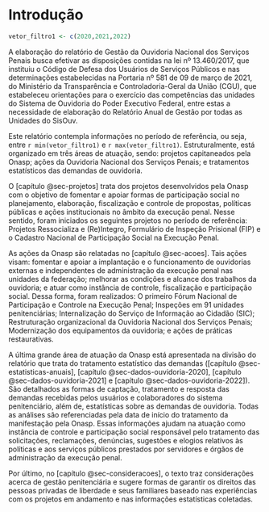 # Introdução {.unnumbered}

```r
vetor_filtro1 <- c(2020,2021,2022)
```

A elaboração do relatório de Gestão da Ouvidoria Nacional dos Serviços Penais busca efetivar as disposições contidas na lei nº 13.460/2017, que instituiu o Código de Defesa dos Usuários de Serviços Públicos e nas determinações estabelecidas na Portaria nº 581 de 09 de março de 2021, do Ministério da Transparência e Controladoria-Geral da União (CGU), que estabeleceu orientações para o exercício das competências das unidades do Sistema de Ouvidoria do Poder Executivo Federal, entre estas a necessidade de elaboração do Relatório Anual de Gestão por todas as Unidades do SisOuv.

Este relatório contempla informações no período de referência, ou seja, entre `r min(vetor_filtro1)` e `r max(vetor_filtro1)`. Estruturalmente, está organizado em três áreas de atuação, sendo: projetos capitaneados pela Onasp; ações da Ouvidoria Nacional dos Serviços Penais; e tratamentos estatísticos das demandas de ouvidoria.

O [capítulo @sec-projetos] trata dos projetos desenvolvidos pela Onasp com o objetivo de fomentar e apoiar formas de participação social no planejamento, elaboração, fiscalização e controle de propostas, políticas públicas e ações institucionais no âmbito da execução penal. Nesse sentido, foram iniciados os seguintes projetos no período de referência: Projetos Ressocializa e (Re)Integro, Formulário de Inspeção Prisional (FIP) e o Cadastro Nacional de Participação Social na Execução Penal.

As ações da Onasp são relatadas no [capítulo @sec-acoes]. Tais ações visam: fomentar e apoiar a implantação e o funcionamento de ouvidorias externas e independentes de administração da execução penal nas unidades da federação; melhorar as condições e alcance dos trabalhos da ouvidoria; e atuar como instância de controle, fiscalização e participação social. Dessa forma, foram realizados: O primeiro Fórum Nacional de Participação e Controle na Execução Penal; Inspeções em 91 unidades penitenciárias; Internalização do Serviço de Informação ao Cidadão (SIC); Restruturação organizacional da Ouvidoria Nacional dos Serviços Penais; Modernização dos equipamentos da ouvidoria; e ações de práticas restaurativas.

A última grande área de atuação da Onasp está apresentada na divisão do relatório que trata do tratamento estatístico das demandas ([capítulo @sec-estatisticas-anuais], [capítulo @sec-dados-ouvidoria-2020], [capítulo @sec-dados-ouvidoria-2021] e [capítulo @sec-dados-ouvidoria-2022]). São detalhados as formas de captação, tratamento e resposta das demandas recebidas pelos usuários e colaboradores do sistema penitenciário, além de, estatísticas sobre as demandas de ouvidoria. Todas as análises são referenciadas pela data de início do tratamento da manifestação pela Onasp. Essas informações ajudam na atuação como instância de controle e participação social responsável pelo tratamento das solicitações, reclamações, denúncias, sugestões e elogios relativos às políticas e aos serviços públicos prestados por servidores e órgãos de administração da execução penal.

Por último, no [capítulo @sec-consideracoes], o texto traz considerações acerca de gestão penitenciária e sugere formas de garantir os direitos das pessoas privadas de liberdade e seus familiares baseado nas experiências com os projetos em andamento e nas informações estatísticas coletadas.
